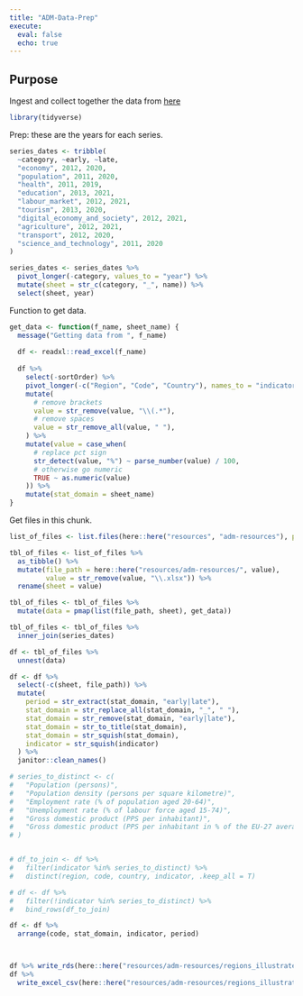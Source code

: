 ```yaml
---
title: "ADM-Data-Prep"
execute: 
  eval: false
  echo: true
---
```


## Purpose

Ingest and collect together the data from [here](https://ec.europa.eu/eurostat/cache/RCI/#?vis=nuts2.scitech&lang=en)

```r
library(tidyverse)
```

Prep: these are the years for each series.

```r
series_dates <- tribble(
  ~category, ~early, ~late,
  "economy", 2012, 2020,
  "population", 2011, 2020,
  "health", 2011, 2019,
  "education", 2013, 2021,
  "labour_market", 2012, 2021,
  "tourism", 2013, 2020,
  "digital_economy_and_society", 2012, 2021,
  "agriculture", 2012, 2021,
  "transport", 2012, 2020,
  "science_and_technology", 2011, 2020
)

series_dates <- series_dates %>% 
  pivot_longer(-category, values_to = "year") %>% 
  mutate(sheet = str_c(category, "_", name)) %>% 
  select(sheet, year)
```

Function to get data.

```r
get_data <- function(f_name, sheet_name) {
  message("Getting data from ", f_name)
  
  df <- readxl::read_excel(f_name)
  
  df %>%
    select(-sortOrder) %>%
    pivot_longer(-c("Region", "Code", "Country"), names_to = "indicator") %>%
    mutate(
      # remove brackets
      value = str_remove(value, "\\(.*"),
      # remove spaces
      value = str_remove_all(value, " "),
    ) %>%
    mutate(value = case_when(
      # replace pct sign
      str_detect(value, "%") ~ parse_number(value) / 100,
      # otherwise go numeric
      TRUE ~ as.numeric(value)
    )) %>% 
    mutate(stat_domain = sheet_name)
}
```

Get files in this chunk.

```r
list_of_files <- list.files(here::here("resources", "adm-resources"), pattern = ".xlsx")

tbl_of_files <- list_of_files %>% 
  as_tibble() %>% 
  mutate(file_path = here::here("resources/adm-resources/", value),
         value = str_remove(value, "\\.xlsx")) %>% 
  rename(sheet = value)

tbl_of_files <- tbl_of_files %>% 
  mutate(data = pmap(list(file_path, sheet), get_data))

tbl_of_files <- tbl_of_files %>% 
  inner_join(series_dates)

df <- tbl_of_files %>% 
  unnest(data)

```


```r
df <- df %>%
  select(-c(sheet, file_path)) %>%
  mutate(
    period = str_extract(stat_domain, "early|late"),
    stat_domain = str_replace_all(stat_domain, "_", " "),
    stat_domain = str_remove(stat_domain, "early|late"),
    stat_domain = str_to_title(stat_domain),
    stat_domain = str_squish(stat_domain),
    indicator = str_squish(indicator)
  ) %>%
  janitor::clean_names() 

# series_to_distinct <- c(
#   "Population (persons)",
#   "Population density (persons per square kilometre)",
#   "Employment rate (% of population aged 20-64)",
#   "Unemployment rate (% of labour force aged 15-74)",
#   "Gross domestic product (PPS per inhabitant)",
#   "Gross domestic product (PPS per inhabitant in % of the EU-27 average)"
# )


# df_to_join <- df %>% 
#   filter(indicator %in% series_to_distinct) %>% 
#   distinct(region, code, country, indicator, .keep_all = T)

# df <- df %>% 
#   filter(!indicator %in% series_to_distinct) %>% 
#   bind_rows(df_to_join)

df <- df %>% 
  arrange(code, stat_domain, indicator, period)



df %>% write_rds(here::here("resources/adm-resources/regions_illustrated.rds"), compress = "gz")
df %>% 
  write_excel_csv(here::here("resources/adm-resources/regions_illustrated.csv"))
```
